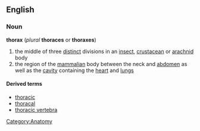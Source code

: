 == English ==
=== Noun ===
'''thorax''' (''plural'' '''thoraces''' or '''thoraxes''')
# the middle of three [[distinct]] divisions in an [[insect]], [[crustacean]] or [[arachnid]] body
# the region of the [[mammalian]] body between the neck and [[abdomen]] as well as the [[cavity]] containing the [[heart]] and [[lungs]]

====Derived terms====
*[[thoracic]]
*[[thoracal]]
*[[thoracic vertebra]]

[[Category:Anatomy]]